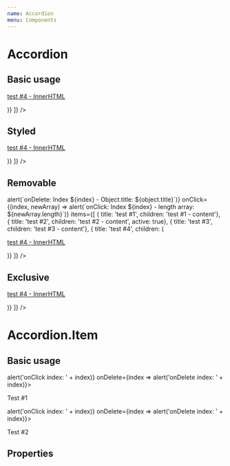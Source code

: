 ```yaml
---
name: Accordion
menu: Components
---
```



# Accordion

## Basic usage

<Playground>
  <Accordion items={[
      { title: 'test #1', children: 'test #1 - content'},
      { title: 'test #2', children: 'test #2 - content'},
      { title: 'test #3', children: 'test #3 - content'},
      { title: 'test #4', children: (<p><a href='#'>test #4 - InnerHTML</a></p>)}
    ]} />
</Playground>

## Styled

<Playground>
  <Accordion
    size='medium'
    kind='styled'
    items={[
      { title: 'test #1', children: 'test #1 - content'},
      { title: 'test #2', children: 'test #2 - content'},
      { title: 'test #3', children: 'test #3 - content'},
      { title: 'test #4', children: (<p><a href='#'>test #4 - InnerHTML</a></p>)}
    ]} />
</Playground>

## Removable

<Playground>
  <Accordion
    removable
    onDelete={(index, object) => alert(`onDelete: Index ${index} - Object.title: ${object.title}`)}
    onClick={(index, newArray) => alert(`onClick: Index ${index} - length array: ${newArray.length}`)}
    items={[
      { title: 'test #1', children: 'test #1 - content'},
      { title: 'test #2', children: 'test #2 - content', active: true},
      { title: 'test #3', children: 'test #3 - content'},
      { title: 'test #4', children: (<p><a href='#'>test #4 - InnerHTML</a></p>)}
    ]} />
</Playground>

## Exclusive

<Playground>
  <Accordion
    exclusive
    items={[
      { title: 'test #1', children: 'test #1 - content'},
      { title: 'test #2', children: 'test #2 - content'},
      { title: 'test #3', children: 'test #3 - content'},
      { title: 'test #4', children: (<p><a href='#'>test #4 - InnerHTML</a></p>)}
    ]} />
</Playground>


# Accordion.Item

## Basic usage
<Playground>
  <Accordion removable kind='styled'>
    <Accordion.Item title="test #1" active={false} index={0} onClick={index => alert('onClick index: ' + index)} onDelete={index => alert('onDelete index: ' + index)}>
      <p>Test #1</p>
    </Accordion.Item>
    <Accordion.Item title="test #2" active index={1} onClick={index => alert('onClick index: ' + index)} onDelete={index => alert('onDelete index: ' + index)}>
      <p>Test #2</p>
    </Accordion.Item>
  </Accordion>
</Playground>

## Properties
<Props of={Accordion} />
